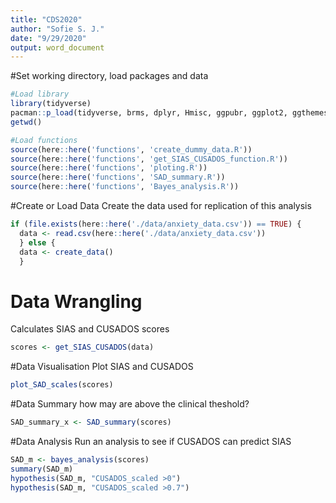 ```yaml
---
title: "CDS2020"
author: "Sofie S. J."
date: "9/29/2020"
output: word_document
---
```

#Set working directory, load packages and data
```r
#Load library
library(tidyverse)
pacman::p_load(tidyverse, brms, dplyr, Hmisc, ggpubr, ggplot2, ggthemes, plyr, knitr)
getwd()

#Load functions
source(here::here('functions', 'create_dummy_data.R'))
source(here::here('functions', 'get_SIAS_CUSADOS_function.R'))
source(here::here('functions', 'ploting.R'))
source(here::here('functions', 'SAD_summary.R'))
source(here::here('functions', 'Bayes_analysis.R'))

```

#Create or Load Data
Create the data used for replication of this analysis
```r
if (file.exists(here::here('./data/anxiety_data.csv')) == TRUE) {
  data <- read.csv(here::here('./data/anxiety_data.csv'))
  } else {
  data <- create_data()
  }
```

# Data Wrangling
Calculates SIAS and CUSADOS scores
```r
scores <- get_SIAS_CUSADOS(data)
```

#Data Visualisation
Plot SIAS and CUSADOS
```r
plot_SAD_scales(scores)
```

#Data Summary
how may are above the clinical theshold?
```r
SAD_summary_x <- SAD_summary(scores)
```

#Data Analysis
Run an analysis to see if CUSADOS can predict SIAS
```r
SAD_m <- bayes_analysis(scores)
summary(SAD_m)
hypothesis(SAD_m, "CUSADOS_scaled >0")
hypothesis(SAD_m, "CUSADOS_scaled >0.7")
```

